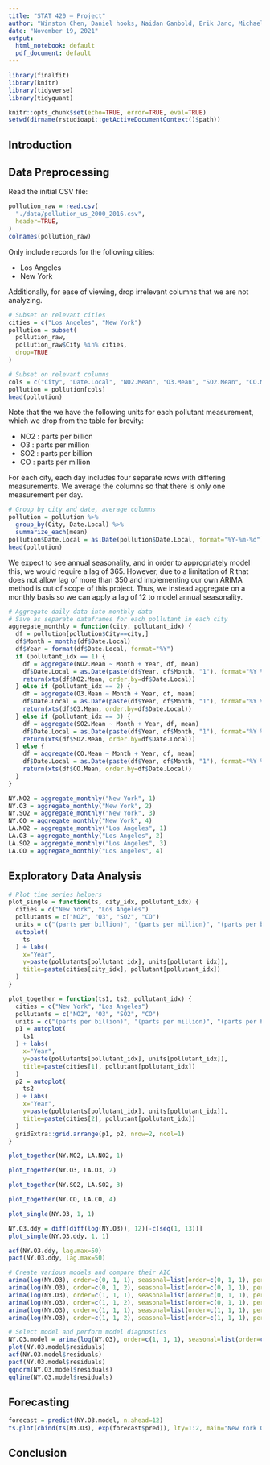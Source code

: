 ```yaml
---
title: "STAT 420 — Project"
author: "Winston Chen, Daniel hooks, Naidan Ganbold, Erik Janc, Michael Lee"
date: "November 19, 2021"
output:
  html_notebook: default
  pdf_document: default
---
```

```r
library(finalfit)
library(knitr)
library(tidyverse)
library(tidyquant)

knitr::opts_chunk$set(echo=TRUE, error=TRUE, eval=TRUE)
setwd(dirname(rstudioapi::getActiveDocumentContext()$path))
```
## Introduction

## Data Preprocessing
Read the initial CSV file:
```r
pollution_raw = read.csv(
  "./data/pollution_us_2000_2016.csv",
  header=TRUE,
)
colnames(pollution_raw)
```
Only include records for the following cities:

* Los Angeles
* New York

Additionally, for ease of viewing, drop irrelevant columns that we are not analyzing.
```r
# Subset on relevant cities
cities = c("Los Angeles", "New York")
pollution = subset(
  pollution_raw,
  pollution_raw$City %in% cities,
  drop=TRUE
)

# Subset on relevant columns
cols = c("City", "Date.Local", "NO2.Mean", "O3.Mean", "SO2.Mean", "CO.Mean")
pollution = pollution[cols]
head(pollution)
```
Note that the we have the following units for each pollutant measurement, which we drop from the table for brevity:

* NO2 : parts per billion
* O3 : parts per million
* SO2 : parts per billion
* CO : parts per million

For each city, each day includes four separate rows with differing measurements. We average the columns so that there is only one measurement per day.
```r
# Group by city and date, average columns
pollution = pollution %>% 
  group_by(City, Date.Local) %>%
  summarize_each(mean)
pollution$Date.Local = as.Date(pollution$Date.Local, format="%Y-%m-%d")
head(pollution)
```
We expect to see annual seasonality, and in order to appropriately model this, we would require a lag of 365. However, due to a limitation of R that does not allow lag of more than 350 and implementing our own ARIMA method is out of scope of this project. Thus, we instead aggregate on a monthly basis so we can apply a lag of 12 to model annual seasonality.
```r
# Aggregate daily data into monthly data
# Save as separate dataframes for each pollutant in each city
aggregate_monthly = function(city, pollutant_idx) {
  df = pollution[pollution$City==city,]
  df$Month = months(df$Date.Local)
  df$Year = format(df$Date.Local, format="%Y")
  if (pollutant_idx == 1) {
    df = aggregate(NO2.Mean ~ Month + Year, df, mean)
    df$Date.Local = as.Date(paste(df$Year, df$Month, "1"), format="%Y %b %d")
    return(xts(df$NO2.Mean, order.by=df$Date.Local))
  } else if (pollutant_idx == 2) {
    df = aggregate(O3.Mean ~ Month + Year, df, mean)
    df$Date.Local = as.Date(paste(df$Year, df$Month, "1"), format="%Y %b %d")
    return(xts(df$O3.Mean, order.by=df$Date.Local))
  } else if (pollutant_idx == 3) {
    df = aggregate(SO2.Mean ~ Month + Year, df, mean)
    df$Date.Local = as.Date(paste(df$Year, df$Month, "1"), format="%Y %b %d")
    return(xts(df$SO2.Mean, order.by=df$Date.Local))
  } else {
    df = aggregate(CO.Mean ~ Month + Year, df, mean)
    df$Date.Local = as.Date(paste(df$Year, df$Month, "1"), format="%Y %b %d")
    return(xts(df$CO.Mean, order.by=df$Date.Local))
  }
}

NY.NO2 = aggregate_monthly("New York", 1)
NY.O3 = aggregate_monthly("New York", 2)
NY.SO2 = aggregate_monthly("New York", 3)
NY.CO = aggregate_monthly("New York", 4)
LA.NO2 = aggregate_monthly("Los Angeles", 1)
LA.O3 = aggregate_monthly("Los Angeles", 2)
LA.SO2 = aggregate_monthly("Los Angeles", 3)
LA.CO = aggregate_monthly("Los Angeles", 4)
```
## Exploratory Data Analysis

```r
# Plot time series helpers
plot_single = function(ts, city_idx, pollutant_idx) {
  cities = c("New York", "Los Angeles")
  pollutants = c("NO2", "O3", "SO2", "CO")
  units = c("(parts per billion)", "(parts per million)", "(parts per billion)", "(parts per million)")
  autoplot(
    ts
  ) + labs(
    x="Year",
    y=paste(pollutants[pollutant_idx], units[pollutant_idx]),
    title=paste(cities[city_idx], pollutant[pollutant_idx])
  )
}

plot_together = function(ts1, ts2, pollutant_idx) {
  cities = c("New York", "Los Angeles")
  pollutants = c("NO2", "O3", "SO2", "CO")
  units = c("(parts per billion)", "(parts per million)", "(parts per billion)", "(parts per million)")
  p1 = autoplot(
    ts1
  ) + labs(
    x="Year",
    y=paste(pollutants[pollutant_idx], units[pollutant_idx]),
    title=paste(cities[1], pollutant[pollutant_idx])
  )
  p2 = autoplot(
    ts2
  ) + labs(
    x="Year",
    y=paste(pollutants[pollutant_idx], units[pollutant_idx]),
    title=paste(cities[2], pollutant[pollutant_idx])
  )
  gridExtra::grid.arrange(p1, p2, nrow=2, ncol=1)
}
```

```r
plot_together(NY.NO2, LA.NO2, 1)
```

```r
plot_together(NY.O3, LA.O3, 2)
```

```r
plot_together(NY.SO2, LA.SO2, 3)
```

```r
plot_together(NY.CO, LA.CO, 4)
```

```r
plot_single(NY.O3, 1, 1)

NY.O3.ddy = diff(diff(log(NY.O3)), 12)[-c(seq(1, 13))]
plot_single(NY.O3.ddy, 1, 1)
```
```r
acf(NY.O3.ddy, lag.max=50)
pacf(NY.O3.ddy, lag.max=50)
```
```r
# Create various models and compare their AIC
arima(log(NY.O3), order=c(0, 1, 1), seasonal=list(order=c(0, 1, 1), period=12))$aic
arima(log(NY.O3), order=c(0, 1, 2), seasonal=list(order=c(0, 1, 1), period=12))$aic
arima(log(NY.O3), order=c(1, 1, 1), seasonal=list(order=c(0, 1, 1), period=12))$aic
arima(log(NY.O3), order=c(1, 1, 2), seasonal=list(order=c(0, 1, 1), period=12))$aic
arima(log(NY.O3), order=c(1, 1, 1), seasonal=list(order=c(1, 1, 1), period=12))$aic
arima(log(NY.O3), order=c(1, 1, 2), seasonal=list(order=c(1, 1, 1), period=12))$aic
```

```r
# Select model and perform model diagnostics
NY.O3.model = arima(log(NY.O3), order=c(1, 1, 1), seasonal=list(order=c(0, 1, 1), period=12))
plot(NY.O3.model$residuals)
acf(NY.O3.model$residuals)
pacf(NY.O3.model$residuals)
qqnorm(NY.O3.model$residuals)
qqline(NY.O3.model$residuals)
```

## Forecasting
```r
forecast = predict(NY.O3.model, n.ahead=12)
ts.plot(cbind(ts(NY.O3), exp(forecast$pred)), lty=1:2, main="New York O3 Forecast")
```

## Conclusion